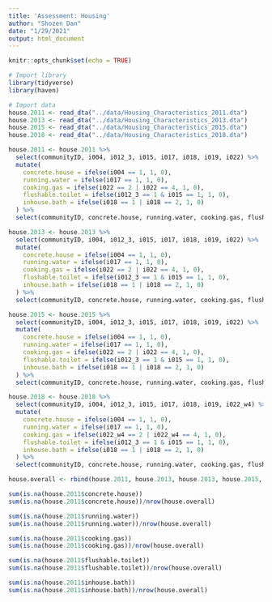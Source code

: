 ```yaml
---
title: 'Assessment: Housing'
author: "Shozen Dan"
date: "1/29/2021"
output: html_document
---
```


```r
knitr::opts_chunk$set(echo = TRUE)
```

```r
# Import library
library(tidyverse)
library(haven)
```

```r
# Import data
house.2011 <- read_dta("../data/Housing_Characteristics_2011.dta")
house.2013 <- read_dta("../data/Housing_Characteristics_2013.dta")
house.2015 <- read_dta("../data/Housing_Characteristics_2015.dta")
house.2018 <- read_dta("../data/Housing_Characteristics_2018.dta")
```

```r
house.2011 <- house.2011 %>% 
  select(communityID, i004, i012_3, i015, i017, i018, i019, i022) %>%
  mutate(
    concrete.house = ifelse(i004 == 1, 1, 0),
    running.water = ifelse(i017 == 1, 1, 0),
    cooking.gas = ifelse(i022 == 2 | i022 == 4, 1, 0),
    flushable.toilet = ifelse(i012_3 == 1 & i015 == 1, 1, 0),
    inhouse.bath = ifelse(i018 == 1 | i018 == 2, 1, 0)
  ) %>%
  select(communityID, concrete.house, running.water, cooking.gas, flushable.toilet, inhouse.bath)

house.2013 <- house.2013 %>% 
  select(communityID, i004, i012_3, i015, i017, i018, i019, i022) %>%
  mutate(
    concrete.house = ifelse(i004 == 1, 1, 0),
    running.water = ifelse(i017 == 1, 1, 0),
    cooking.gas = ifelse(i022 == 2 | i022 == 4, 1, 0),
    flushable.toilet = ifelse(i012_3 == 1 & i015 == 1, 1, 0),
    inhouse.bath = ifelse(i018 == 1 | i018 == 2, 1, 0)
  ) %>%
  select(communityID, concrete.house, running.water, cooking.gas, flushable.toilet, inhouse.bath)

house.2015 <- house.2015 %>% 
  select(communityID, i004, i012_3, i015, i017, i018, i019, i022) %>%
  mutate(
    concrete.house = ifelse(i004 == 1, 1, 0),
    running.water = ifelse(i017 == 1, 1, 0),
    cooking.gas = ifelse(i022 == 2 | i022 == 4, 1, 0),
    flushable.toilet = ifelse(i012_3 == 1 & i015 == 1, 1, 0),
    inhouse.bath = ifelse(i018 == 1 | i018 == 2, 1, 0)
  ) %>%
  select(communityID, concrete.house, running.water, cooking.gas, flushable.toilet, inhouse.bath)

house.2018 <- house.2018 %>% 
  select(communityID, i004, i012_3, i015, i017, i018, i019, i022_w4) %>%
  mutate(
    concrete.house = ifelse(i004 == 1, 1, 0),
    running.water = ifelse(i017 == 1, 1, 0),
    cooking.gas = ifelse(i022_w4 == 2 | i022_w4 == 4, 1, 0),
    flushable.toilet = ifelse(i012_3 == 1 & i015 == 1, 1, 0),
    inhouse.bath = ifelse(i018 == 1 | i018 == 2, 1, 0)
  ) %>%
  select(communityID, concrete.house, running.water, cooking.gas, flushable.toilet, inhouse.bath)

house.overall <- rbind(house.2011, house.2013, house.2013, house.2015, house.2018)

sum(is.na(house.2011$concrete.house))
sum(is.na(house.2011$concrete.house))/nrow(house.overall)

sum(is.na(house.2011$running.water))
sum(is.na(house.2011$running.water))/nrow(house.overall)

sum(is.na(house.2011$cooking.gas))
sum(is.na(house.2011$cooking.gas))/nrow(house.overall)

sum(is.na(house.2011$flushable.toilet))
sum(is.na(house.2011$flushable.toilet))/nrow(house.overall)

sum(is.na(house.2011$inhouse.bath))
sum(is.na(house.2011$inhouse.bath))/nrow(house.overall)
```

